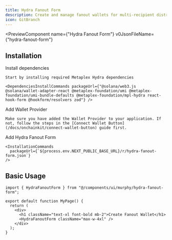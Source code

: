 ```yaml
---
title: Hydra Fanout Form
description: Create and manage fanout wallets for multi-recipient distributions
icon: GitBranch
---
```


<PreviewComponent
  name={"Hydra Fanout Form"}
  v0JsonFileName={"hydra-fanout-form"}
>
  <HydraFanoutForm className="max-w-4xl" />
</PreviewComponent>

## Installation

<Steps>
  <Step>
    Install dependencies

    Start by installing required Metaplex Hydra dependencies

    <DependenciesInstallCommands packageUrl={"@solana/web3.js @solana/wallet-adapter-react @metaplex-foundation/umi @metaplex-foundation/umi-bundle-defaults @metaplex-foundation/mpl-hydra react-hook-form @hookform/resolvers zod"} />
  </Step>

  <Step>
    Add Wallet Provider

    Make sure you have added the Wallet Provider to your application. If not, follow the steps in the [Connect Wallet Button](/docs/onchainkit/connect-wallet-button) guide first.

  </Step>

  <Step>
    Add Hydra Fanout Form

    <InstallationCommands
      packageUrl={`${process.env.NEXT_PUBLIC_BASE_URL}/r/hydra-fanout-form.json`}
    />

  </Step>
</Steps>

## Basic Usage

```tsx
import { HydraFanoutForm } from "@/components/ui/murphy/hydra-fanout-form";

export default function MyPage() {
  return (
    <div>
      <h1 className="text-xl font-bold mb-2">Create Fanout Wallet</h1>
      <HydraFanoutForm className="max-w-4xl" />
    </div>
  );
}